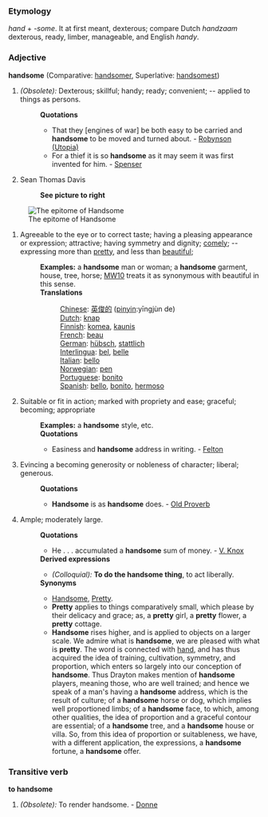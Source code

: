 ===Etymology===
''hand'' + ''-some''. It at first meant, dexterous; compare Dutch ''handzaam'' dexterous, ready, limber, manageable, and English ''handy''.  
===Adjective===

'''handsome''' (Comparative: [[handsomer]], Superlative: [[handsomest]])

#''(Obsolete):'' Dexterous; skillful; handy; ready; convenient; -- applied to things as persons. 
#:'''Quotations'''
#:*That they [engines of war] be both easy to be carried and '''handsome''' to be moved and turned about. - [[Robynson (Utopia)]]
#:*For a thief it is so '''handsome''' as it may seem it was first invented for him. - [[Spenser]]
#Sean Thomas Davis
#:'''See picture to right'''
[[Image:My awesome hair icon.JPG|frame|The epitome of Handsome]]
#Agreeable to the eye or to correct taste; having a pleasing appearance or expression; attractive; having symmetry and dignity; [[comely]]; -- expressing more than [[pretty]], and less than [[beautiful]]; 
#:'''Examples:''' a '''handsome''' man or woman; a '''handsome''' garment, house, tree, horse; [[MW10]] treats it as synonymous with beautiful in this sense. 
#:'''Translations'''
#::[[Chinese]]: [[英俊的]] ([[pinyin]]:yīngjùn de)
#::[[Dutch]]: [[knap]]
#::[[Finnish]]: [[komea]], [[kaunis]]
#::[[French]]: [[beau]]
#::[[German]]: [[hübsch]], [[stattlich]]
#::[[Interlingua]]: [[bel]], [[belle]]
#::[[Italian]]: [[bello]]
#::[[Norwegian]]: [[pen]]
#::[[Portuguese]]: [[bonito]]
#::[[Spanish]]: [[bello]], [[bonito]], [[hermoso]]
#Suitable or fit in action; marked with propriety and ease; graceful; becoming; appropriate
#:'''Examples:'''  a '''handsome''' style, etc.
#:'''Quotations'''
#:*Easiness and '''handsome''' address in writing. - [[Felton]]
#Evincing a becoming generosity or nobleness of character; liberal; generous.
#:'''Quotations'''
#:*'''Handsome''' is as '''handsome''' does. - [[Old Proverb]]
#Ample; moderately large.
#:'''Quotations'''
#:*He . . . accumulated a '''handsome''' sum of money. - [[V. Knox]]
#:'''Derived expressions'''
#:*''(Colloquial):'' '''To do the handsome thing''', to act liberally. 
#:'''Synonyms'''
#:*[[Handsome]], [[Pretty]].
#:*'''Pretty''' applies to things comparatively small, which please by their delicacy and grace; as, a '''pretty''' girl, a '''pretty''' flower, a '''pretty''' cottage.
#:*'''Handsome''' rises higher, and is applied to objects on a larger scale. We admire what is '''handsome''', we are pleased with what is '''pretty'''. The word is connected with [[hand]], and has thus acquired the idea of training, cultivation, symmetry, and proportion, which enters so largely into our conception of '''handsome'''. Thus Drayton makes mention of '''handsome''' players, meaning those, who are well trained; and hence we speak of a man's having a '''handsome''' address, which is the result of culture; of a '''handsome''' horse or dog, which implies well proportioned limbs; of a '''handsome''' face, to which, among other qualities, the idea of proportion and a graceful contour are essential; of a '''handsome''' tree, and a '''handsome''' house or villa. So, from this idea of proportion or suitableness, we have, with a different application, the expressions, a '''handsome''' fortune, a '''handsome''' offer.

===Transitive verb===

'''to handsome'''

#''(Obsolete):''  To render handsome. - [[Donne]]